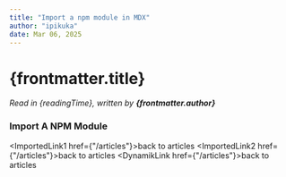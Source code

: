 ```yaml
---
title: "Import a npm module in MDX"
author: "ipikuka"
date: Mar 06, 2025
---
```


# {frontmatter.title}

_Read in {readingTime}, written by **{frontmatter.author}**_

### Import A NPM Module


<ImportedLink1 href={"/articles"}>back to articles</ImportedLink1>
<ImportedLink2 href={"/articles"}>back to articles</ImportedLink2>
<DynamikLink href={"/articles"}>back to articles</DynamikLink>
